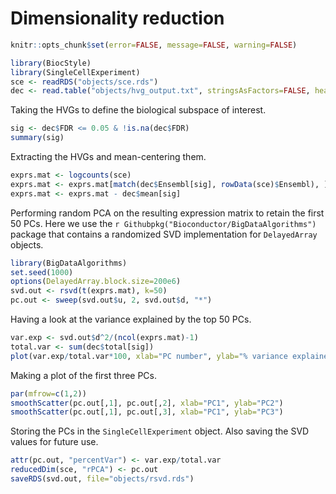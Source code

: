 # Dimensionality reduction

```r
knitr::opts_chunk$set(error=FALSE, message=FALSE, warning=FALSE)
```

```r
library(BiocStyle)
library(SingleCellExperiment)
sce <- readRDS("objects/sce.rds")
dec <- read.table("objects/hvg_output.txt", stringsAsFactors=FALSE, header=TRUE)
```

Taking the HVGs to define the biological subspace of interest.

```r
sig <- dec$FDR <= 0.05 & !is.na(dec$FDR)
summary(sig)
```

Extracting the HVGs and mean-centering them.

```r
exprs.mat <- logcounts(sce)
exprs.mat <- exprs.mat[match(dec$Ensembl[sig], rowData(sce)$Ensembl), ]
exprs.mat <- exprs.mat - dec$mean[sig]
```

Performing random PCA on the resulting expression matrix to retain the first 50 PCs.
Here we use the `r Githubpkg("Bioconductor/BigDataAlgorithms")` package that contains a randomized SVD implementation for `DelayedArray` objects.

```r
library(BigDataAlgorithms)
set.seed(1000)
options(DelayedArray.block.size=200e6)
svd.out <- rsvd(t(exprs.mat), k=50)
pc.out <- sweep(svd.out$u, 2, svd.out$d, "*")
```

Having a look at the variance explained by the top 50 PCs.

```r
var.exp <- svd.out$d^2/(ncol(exprs.mat)-1)
total.var <- sum(dec$total[sig])
plot(var.exp/total.var*100, xlab="PC number", ylab="% variance explained")
```

Making a plot of the first three PCs.

```r
par(mfrow=c(1,2))
smoothScatter(pc.out[,1], pc.out[,2], xlab="PC1", ylab="PC2")
smoothScatter(pc.out[,1], pc.out[,3], xlab="PC1", ylab="PC3")
```

Storing the PCs in the `SingleCellExperiment` object. 
Also saving the SVD values for future use.

```r
attr(pc.out, "percentVar") <- var.exp/total.var
reducedDim(sce, "rPCA") <- pc.out
saveRDS(svd.out, file="objects/rsvd.rds")
```

<!--
Saving the updated SCE object.

```r
saveRDS(sce, file="objects/sce.rds")
```
-->
